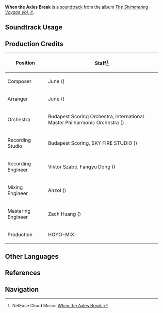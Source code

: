 {{Soundtrack Infobox
|image          = The Shimmering Voyage Vol 4.png
|album          = The Shimmering Voyage Vol. 4
|disc           = 2
|number         = 46
|featured       = 
|featured2      = 
|featured3      = 
|featured_disc  = 
|featured_disc2 = 
|featured_disc3 = 
|youtube_id     = ODmEhTx9m7w
|spotify_id     = 1SDnkwjyGQd0CI8rTbnoQi
|previous       = Constant Trajectory
|next           = Makurakotoba of Dew
}}
'''When the Axles Break''' is a [[soundtrack]] from the album ''[[The Shimmering Voyage Vol. 4]]''.

==Soundtrack Usage==
{{Soundtrack Usage
|location          = 
|quest             = Until the End of the World//first cutscene
|domain            = 
|eventgameplay     = 
|special_displayed = 
|special           = 
|teapot            = 
|mediaoriginal     =
}}
<!--
==Other Arrangements==
{{Files by Category Gallery|Media Using an Unreleased Arrangement of {{subst:#titleparts:{{subst:PAGENAME}}}} Soundtrack}}
-->
==Production Credits==
{| class="wikitable"
! Position
! Staff<ref>NetEase Cloud Music: [https://music.163.com/#/song?id=2613484745 When the Axles Break {{zh|折轴之刻}}]</ref>
|-
! Composer
| June ({{zh|刘越}})
|-
! Arranger
| June ({{zh|刘越}})
|-
! Orchestra
| Budapest Scoring Orchestra, International Master Philharmonic Orchestra ({{zh|国际首席爱乐乐团}})
|-
! Recording Studio
| Budapest Scoring, SKY FIRE STUDIO ({{zh|九紫天诚录音棚}})
|-
! Recording Engineer
| Viktor Szabó, Fangyu Dong ({{zh|董方昱}})
|-
! Mixing Engineer
| Anzol ({{zh|鸦雀有声}})
|-
! Mastering Engineer
| Zach Huang ({{zh|黄巍}})
|-
! Production
| HOYO-MiX
|}

<!--
==Gallery==
<gallery>
</gallery>

==Trivia==
-->
==Other Languages==
{{Other Languages
|en      = When the Axles Break
|zhs     = 折轴之刻
|zhs_rm  = Zhé Zhóu zhī Kè
|zht     = 折軸之刻
|zht_rm  = Zhé Zhóu zhī Kè
|zh_tl   = The Moment When Axles Break
|ja      = 軸の折れる刻
|ja_rm   = Jiku no Oreru Koku
|ja_tl   = The Moment When Axles Break
}}

==References==
{{Reflist}}

==Navigation==
{{Soundtrack Navbox|The Shimmering Voyage|4}}